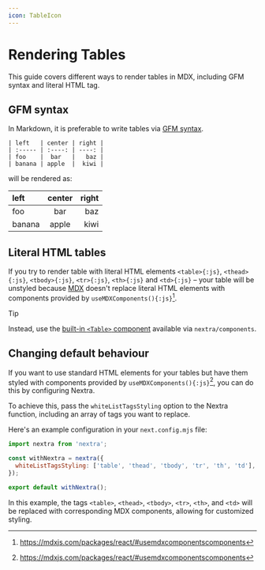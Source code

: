```yaml
---
icon: TableIcon
---
```


# Rendering Tables

This guide covers different ways to render tables in MDX, including GFM syntax
and literal HTML tag.

## GFM syntax

In Markdown, it is preferable to write tables via
[GFM syntax](https://github.github.com/gfm/#tables-extension-).

```mdx filename="MDX"
| left   | center | right |
| :----- | :----: | ----: |
| foo    |  bar   |   baz |
| banana | apple  |  kiwi |
```

will be rendered as:

| left   | center | right |
| :----- | :----: | ----: |
| foo    |  bar   |   baz |
| banana | apple  |  kiwi |

## Literal HTML tables

If you try to render table with literal HTML elements `<table>{:js}`,
`<thead>{:js}`, `<tbody>{:js}`, `<tr>{:js}`, `<th>{:js}` and `<td>{:js}` – your
table will be unstyled because
[MDX](https://mdxjs.com/docs/using-mdx/#components) doesn't replace literal HTML
elements with components provided by `useMDXComponents(){:js}`[^1].

> [!TIP]
>
> Instead, use the [built-in `<Table>` component](/docs/guide/built-ins/table)
> available via `nextra/components`.

## Changing default behaviour

If you want to use standard HTML elements for your tables but have them styled
with components provided by `useMDXComponents(){:js}`[^1], you can do this by
configuring Nextra.

To achieve this, pass the `whiteListTagsStyling` option to the Nextra function,
including an array of tags you want to replace.

Here's an example configuration in your `next.config.mjs` file:

```js filename="next.config.mjs" {4}
import nextra from 'nextra';

const withNextra = nextra({
  whiteListTagsStyling: ['table', 'thead', 'tbody', 'tr', 'th', 'td'],
});

export default withNextra();
```

In this example, the tags `<table>`, `<thead>`, `<tbody>`, `<tr>`, `<th>`, and
`<td>` will be replaced with corresponding MDX components, allowing for
customized styling.

[^1]: https://mdxjs.com/packages/react/#usemdxcomponentscomponents

